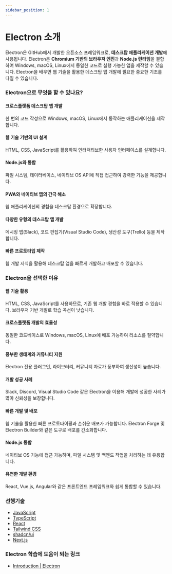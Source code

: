 ```yaml
---
sidebar_position: 1
---
```


# Electron 소개

Electron은 GitHub에서 개발한 오픈소스 프레임워크로, **데스크탑 애플리케이션 개발**에 사용됩니다. Electron은 **Chromium 기반의 브라우저 엔진**과 **Node.js 런타임**을 결합하여 Windows, macOS, Linux에서 동일한 코드로 실행 가능한 앱을 제작할 수 있습니다. Electron을 배우면 웹 기술을 활용한 데스크탑 앱 개발에 필요한 중요한 기초를 다질 수 있습니다.

### Electron으로 무엇을 할 수 있나요?

#### 크로스플랫폼 데스크탑 앱 개발

한 번의 코드 작성으로 Windows, macOS, Linux에서 동작하는 애플리케이션을 제작합니다.

#### 웹 기술 기반의 UI 설계

HTML, CSS, JavaScript를 활용하여 인터랙티브한 사용자 인터페이스를 설계합니다.

#### Node.js와 통합

파일 시스템, 데이터베이스, 네이티브 OS API에 직접 접근하여 강력한 기능을 제공합니다.

#### PWA와 네이티브 앱의 간극 해소

웹 애플리케이션의 경험을 데스크탑 환경으로 확장합니다.

#### 다양한 유형의 데스크탑 앱 개발

메시징 앱(Slack), 코드 편집기(Visual Studio Code), 생산성 도구(Trello) 등을 제작합니다.

#### 빠른 프로토타입 제작

웹 개발 지식을 활용해 데스크탑 앱을 빠르게 개발하고 배포할 수 있습니다.

### Electron을 선택한 이유

#### 웹 기술 활용

HTML, CSS, JavaScript를 사용하므로, 기존 웹 개발 경험을 바로 적용할 수 있습니다. 브라우저 기반 개발로 학습 곡선이 낮습니다.

#### 크로스플랫폼 개발의 효율성

동일한 코드베이스로 Windows, macOS, Linux에 배포 가능하여 리소스를 절약합니다.

#### 풍부한 생태계와 커뮤니티 지원

Electron 전용 플러그인, 라이브러리, 커뮤니티 자료가 풍부하여 생산성이 높습니다.

#### 개발 성공 사례

Slack, Discord, Visual Studio Code 같은 Electron을 이용해 개발에 성공한 사례가 많아 신뢰성을 보장합니다.

#### 빠른 개발 및 배포

웹 기술을 활용한 빠른 프로토타이핑과 손쉬운 배포가 가능합니다. Electron Forge 및 Electron Builder와 같은 도구로 배포를 간소화합니다.

#### Node.js 통합

네이티브 OS 기능에 접근 가능하며, 파일 시스템 및 백엔드 작업을 처리하는 데 유용합니다.

#### 유연한 개발 환경

React, Vue.js, Angular와 같은 프론트엔드 프레임워크와 쉽게 통합할 수 있습니다.

### 선행기술

- [JavaScript](./../javascript/intro)
- [TypeScript](./../typescript/intro)
- [React](./../react/intro)
- [Tailwind CSS](./../tailwind-css/intro)
- [shadcn/ui](./../shadcn-ui/intro)
- [Next.js](./../next-js/intro)

### Electron 학습에 도움이 되는 링크

- [Introduction | Electron](https://www.electronjs.org/docs/latest/)
